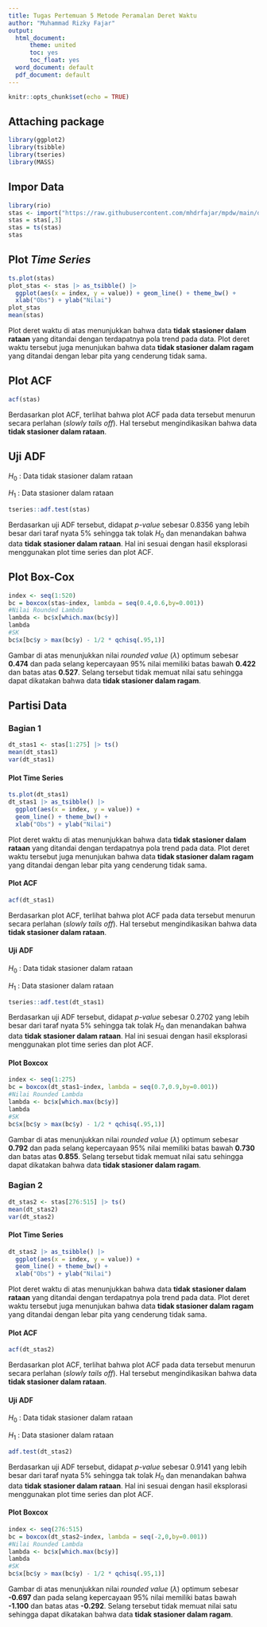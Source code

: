 ```yaml
---
title: Tugas Pertemuan 5 Metode Peramalan Deret Waktu
author: "Muhammad Rizky Fajar"
output:
  html_document:
      theme: united
      toc: yes
      toc_float: yes
  word_document: default
  pdf_document: default
---
```


```r
knitr::opts_chunk$set(echo = TRUE)
```

## Attaching package

```r
library(ggplot2)
library(tsibble)
library(tseries)
library(MASS)
```

## Impor Data

```r
library(rio)
stas <- import("https://raw.githubusercontent.com/mhdrfajar/mpdw/main/data/saham_meta.csv")
stas = stas[,3]
stas = ts(stas)
stas
```

## Plot *Time Series*

```r
ts.plot(stas)
plot_stas <- stas |> as_tsibble() |> 
  ggplot(aes(x = index, y = value)) + geom_line() + theme_bw() +
  xlab("Obs") + ylab("Nilai")
plot_stas
mean(stas)
```

Plot deret waktu di atas menunjukkan bahwa data **tidak stasioner dalam rataan** yang ditandai dengan terdapatnya pola trend pada data. Plot deret waktu tersebut juga menunjukan bahwa data **tidak stasioner dalam ragam** yang ditandai dengan lebar pita yang cenderung tidak sama.

## Plot ACF

```r
acf(stas)
```

Berdasarkan plot ACF, terlihat bahwa plot ACF pada data tersebut menurun secara perlahan (*slowly tails off*). Hal tersebut mengindikasikan bahwa data **tidak stasioner dalam rataan**.

## Uji ADF

$H_0$ : Data tidak stasioner dalam rataan

$H_1$ : Data stasioner dalam rataan

```r
tseries::adf.test(stas)
```

Berdasarkan uji ADF tersebut, didapat *p-value* sebesar 0.8356 yang lebih besar dari taraf nyata 5% sehingga tak tolak $H_0$ dan menandakan bahwa data **tidak stasioner dalam rataan**. Hal ini sesuai dengan hasil eksplorasi menggunakan plot time series dan plot ACF.

## Plot Box-Cox

```r
index <- seq(1:520)
bc = boxcox(stas~index, lambda = seq(0.4,0.6,by=0.001))
#Nilai Rounded Lambda
lambda <- bc$x[which.max(bc$y)]
lambda
#SK
bc$x[bc$y > max(bc$y) - 1/2 * qchisq(.95,1)]
```

Gambar di atas menunjukkan nilai *rounded value* ($\lambda$) optimum sebesar **0.474** dan pada selang kepercayaan 95% nilai memiliki batas bawah **0.422** dan batas atas **0.527**. Selang tersebut tidak memuat nilai satu sehingga dapat dikatakan bahwa data **tidak stasioner dalam ragam**.

## Partisi Data

### Bagian 1

```r
dt_stas1 <- stas[1:275] |> ts()
mean(dt_stas1)
var(dt_stas1)
```

#### Plot Time Series

```r
ts.plot(dt_stas1)
dt_stas1 |> as_tsibble() |> 
  ggplot(aes(x = index, y = value)) +
  geom_line() + theme_bw() +
  xlab("Obs") + ylab("Nilai")
```

Plot deret waktu di atas menunjukkan bahwa data **tidak stasioner dalam rataan** yang ditandai dengan terdapatnya pola trend pada data. Plot deret waktu tersebut juga menunjukan bahwa data **tidak stasioner dalam ragam** yang ditandai dengan lebar pita yang cenderung tidak sama.

#### Plot ACF

```r
acf(dt_stas1)
```

Berdasarkan plot ACF, terlihat bahwa plot ACF pada data tersebut menurun secara perlahan (*slowly tails off*). Hal tersebut mengindikasikan bahwa data **tidak stasioner dalam rataan**.

#### Uji ADF

$H_0$ : Data tidak stasioner dalam rataan

$H_1$ : Data stasioner dalam rataan

```r
tseries::adf.test(dt_stas1)
```

Berdasarkan uji ADF tersebut, didapat *p-value* sebesar 0.2702 yang lebih besar dari taraf nyata 5% sehingga tak tolak $H_0$ dan menandakan bahwa data **tidak stasioner dalam rataan**. Hal ini sesuai dengan hasil eksplorasi menggunakan plot time series dan plot ACF.

#### Plot Boxcox

```r
index <- seq(1:275)
bc = boxcox(dt_stas1~index, lambda = seq(0.7,0.9,by=0.001))
#Nilai Rounded Lambda
lambda <- bc$x[which.max(bc$y)]
lambda
#SK
bc$x[bc$y > max(bc$y) - 1/2 * qchisq(.95,1)]
```

Gambar di atas menunjukkan nilai *rounded value* ($\lambda$) optimum sebesar **0.792** dan pada selang kepercayaan 95% nilai memiliki batas bawah **0.730** dan batas atas **0.855**. Selang tersebut tidak memuat nilai satu sehingga dapat dikatakan bahwa data **tidak stasioner dalam ragam**.

### Bagian 2

```r
dt_stas2 <- stas[276:515] |> ts()
mean(dt_stas2)
var(dt_stas2)
```

#### Plot Time Series

```r
dt_stas2 |> as_tsibble() |> 
  ggplot(aes(x = index, y = value)) +
  geom_line() + theme_bw() +
  xlab("Obs") + ylab("Nilai")
```

Plot deret waktu di atas menunjukkan bahwa data **tidak stasioner dalam rataan** yang ditandai dengan terdapatnya pola trend pada data. Plot deret waktu tersebut juga menunjukan bahwa data **tidak stasioner dalam ragam** yang ditandai dengan lebar pita yang cenderung tidak sama.

#### Plot ACF

```r
acf(dt_stas2)
```

Berdasarkan plot ACF, terlihat bahwa plot ACF pada data tersebut menurun secara perlahan (*slowly tails off*). Hal tersebut mengindikasikan bahwa data **tidak stasioner dalam rataan**.

#### Uji ADF

$H_0$ : Data tidak stasioner dalam rataan

$H_1$ : Data stasioner dalam rataan

```r
adf.test(dt_stas2)
```

Berdasarkan uji ADF tersebut, didapat *p-value* sebesar 0.9141 yang lebih besar dari taraf nyata 5% sehingga tak tolak $H_0$ dan menandakan bahwa data **tidak stasioner dalam rataan**. Hal ini sesuai dengan hasil eksplorasi menggunakan plot time series dan plot ACF.

#### Plot Boxcox

```r
index <- seq(276:515)
bc = boxcox(dt_stas2~index, lambda = seq(-2,0,by=0.001))
#Nilai Rounded Lambda
lambda <- bc$x[which.max(bc$y)]
lambda
#SK
bc$x[bc$y > max(bc$y) - 1/2 * qchisq(.95,1)]
```

Gambar di atas menunjukkan nilai *rounded value* ($\lambda$) optimum sebesar **-0.697** dan pada selang kepercayaan 95% nilai memiliki batas bawah **-1.100** dan batas atas **-0.292**. Selang tersebut tidak memuat nilai satu sehingga dapat dikatakan bahwa data **tidak stasioner dalam ragam**.
